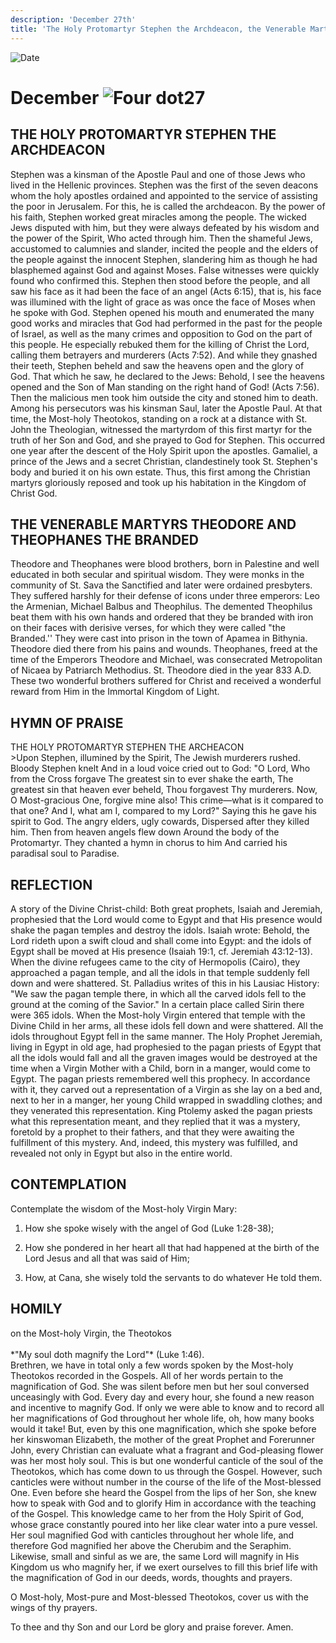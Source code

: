 ```yaml
---
description: 'December 27th'
title: 'The Holy Protomartyr Stephen the Archdeacon, the Venerable Martyrs Theodore and Theophanes the Branded'
---
```


<CustomPaginator />
<RunningHead />

<Image src="/title-imprint.png" height={68} width={50} alt="Date" className="title-imprint"/>

# <div id="date">December <Image className="four-dot" src="/four-dot.png" height={15} width={15} alt="Four dot" />27</div>

## THE HOLY PROTOMARTYR STEPHEN THE ARCHDEACON

Stephen was a kinsman of the Apostle Paul and one of those Jews who lived in the Hellenic provinces. Stephen was the first of the seven deacons whom the holy apostles ordained and appointed to the service of assisting the poor in Jerusalem. For this, he is called the archdeacon. By the power of his faith, Stephen worked great miracles among the people. The wicked Jews disputed with him, but they were always defeated by his wisdom and the power of the Spirit, Who acted through him. Then the shameful Jews, accustomed to calumnies and slander, incited the people and the elders of the people against the innocent Stephen, slandering him as though he had blasphemed against God and against Moses. False witnesses were quickly found who confirmed this. Stephen then stood before the people, and all saw his face as it had been the face of an angel (Acts 6:15), that is, his face was illumined with the light of grace as was once the face of Moses when he spoke with God. Stephen opened his mouth and enumerated the many good works and miracles that God had performed in the past for the people of Israel, as well as the many crimes and opposition to God on the part of this people. He especially rebuked them for the killing of Christ the Lord, calling them betrayers and murderers (Acts 7:52). And while they gnashed their teeth, Stephen beheld and saw the heavens open and the glory of God. That which he saw, he declared to the Jews: Behold, I see the heavens opened and the Son of Man standing on the right hand of God! (Acts 7:56). Then the malicious men took him outside the city and stoned him to death. Among his persecutors was his kinsman Saul, later the Apostle Paul. At that time, the Most-holy Theotokos, standing on a rock at a distance with St. John the Theologian, witnessed the martyrdom of this first martyr for the truth of her Son and God, and she prayed to God for Stephen. This occurred one year after the descent of the Holy Spirit upon the apostles. Gamaliel, a prince of the Jews and a secret Christian, clandestinely took St. Stephen's body and buried it on his own estate. Thus, this first among the Christian martyrs gloriously reposed and took up his habitation in the Kingdom of Christ God.

## THE VENERABLE MARTYRS THEODORE AND THEOPHANES THE BRANDED

Theodore and Theophanes were blood brothers, born in Palestine and well educated in both secular and spiritual wisdom. They were monks in the community of St. Sava the Sanctified and later were ordained presbyters. They suffered harshly for their defense of icons under three emperors: Leo the Armenian, Michael Balbus and Theophilus. The demented Theophilus beat them with his own hands and ordered that they be branded with iron on their faces with derisive verses, for which they were called "the Branded.'' They were cast into prison in the town of Apamea in Bithynia. Theodore died there from his pains and wounds. Theophanes, freed at the time of the Emperors Theodore and Michael, was consecrated Metropolitan of Nicaea by Patriarch Methodius. St. Theodore died in the year 833 A.D. These two wonderful brothers suffered for Christ and received a wonderful reward from Him in the Immortal Kingdom of Light.


## HYMN OF PRAISE
<div style={{textAlign:'center', color:'crimson', fontWeight:'bold'}}>
THE HOLY PROTOMARTYR STEPHEN THE ARCHEACON
</div>
>Upon Stephen, illumined by the Spirit,  
The Jewish murderers rushed.  
Bloody Stephen knelt  
And in a loud voice cried out to God:  
"O Lord, Who from the Cross forgave  
The greatest sin to ever shake the earth,  
The greatest sin that heaven ever beheld,  
Thou forgavest Thy murderers.  
Now, O Most-gracious One, forgive mine also!  
This crime—what is it compared to that one?  
And I, what am I, compared to my Lord?"  
Saying this he gave his spirit to God.  
The angry elders, ugly cowards,  
Dispersed after they killed him.  
Then from heaven angels flew down  
Around the body of the Protomartyr.  
They chanted a hymn in chorus to him  
And carried his paradisal soul to Paradise.  


## REFLECTION

A story of the Divine Christ-child: Both great prophets, Isaiah and Jeremiah, prophesied that the Lord would come to Egypt and that His presence would shake the pagan temples and destroy the idols. Isaiah wrote: Behold, the Lord rideth upon a swift cloud and shall come into Egypt: and the idols of Egypt shall be moved at His presence (Isaiah 19:1, cf. Jeremiah 43:12-13). When the divine refugees came to the city of Hermopolis (Cairo), they approached a pagan temple, and all the idols in that temple suddenly fell down and were shattered. St. Palladius writes of this in his Lausiac History: "We saw the pagan temple there, in which all the carved idols fell to the ground at the coming of the Savior." In a certain place called Sirin there were 365 idols. When the Most-holy Virgin entered that temple with the Divine Child in her arms, all these idols fell down and were shattered. All the idols throughout Egypt fell in the same manner. The Holy Prophet Jeremiah, living in Egypt in old age, had prophesied to the pagan priests of Egypt that all the idols would fall and all the graven images would be destroyed at the time when a Virgin Mother with a Child, born in a manger, would come to Egypt. The pagan priests remembered well this prophecy. In accordance with it, they carved out a representation of a Virgin as she lay on a bed and, next to her in a manger, her young Child wrapped in swaddling clothes; and they venerated this representation. King Ptolemy asked the pagan priests what this representation meant, and they replied that it was a mystery, foretold by a prophet to their fathers, and that they were awaiting the fulfillment of this mystery. And, indeed, this mystery was fulfilled, and revealed not only in Egypt but also in the entire world.


## CONTEMPLATION

Contemplate the wisdom of the Most-holy Virgin Mary:

1. How she spoke wisely with the angel of God (Luke 1:28-38);

2. How she pondered in her heart all that had happened at the birth of the Lord Jesus and all that was said of Him;

3. How, at Cana, she wisely told the servants to do whatever He told them.


## HOMILY
<div style={{textAlign:'center', color:'crimson', fontWeight:'bold'}}>
on the Most-holy Virgin, the Theotokos
</div>
<br />
<div style={{textAlign:'right'}}>
*"My soul doth magnify the Lord"* (Luke 1:46).
</div>
Brethren, we have in total only a few words spoken by the Most-holy Theotokos recorded in the Gospels. All of her words pertain to the magnification of God. She was silent before men but her soul conversed unceasingly with God. Every day and every hour, she found a new reason and incentive to magnify God. If only we were able to know and to record all her magnifications of God throughout her whole life, oh, how many books would it take! But, even by this one magnification, which she spoke before her kinswoman Elizabeth, the mother of the great Prophet and Forerunner John, every Christian can evaluate what a fragrant and God-pleasing flower was her most holy soul. This is but one wonderful canticle of the soul of the Theotokos, which has come down to us through the Gospel. However, such canticles were without number in the course of the life of the Most-blessed One. Even before she heard the Gospel from the lips of her Son, she knew how to speak with God and to glorify Him in accordance with the teaching of the Gospel. This knowledge came to her from the Holy Spirit of God, whose grace constantly poured into her like clear water into a pure vessel. Her soul magnified God with canticles throughout her whole life, and therefore God magnified her above the Cherubim and the Seraphim. Likewise, small and sinful as we are, the same Lord will magnify in His Kingdom us who magnify her, if we exert ourselves to fill this brief life with the magnification of God in our deeds, words, thoughts and prayers. 

O Most-holy, Most-pure and Most-blessed Theotokos, cover us with the wings of thy prayers.

To thee and thy Son and our Lord be glory and praise forever. Amen.
